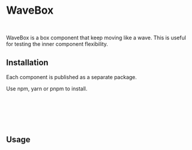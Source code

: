 # WaveBox



<Meta title="Base/WaveBox/Introduction" />
<Canvas of={WaveBoxExample.Default} />

```jsx
<WaveBox />
```

WaveBox is a box component that keep moving like a wave.
This is useful for testing the inner component flexibility.

## Installation

Each component is published as a separate package.

Use npm, yarn or pnpm to install.

```sh
$ npm install @kitsuyui/react-wavebox
```

```sh
$ yarn add @kitsuyui/react-wavebox
```

```sh
$ pnpm add @kitsuyui/react-wavebox
```

## Usage

```jsx
import { WaveBox } from '@kitsuyui/react-wavebox'

<WaveBox
  minHeight={/* minimum height of the wave box */}
  maxHeight={/* maximum height of the wave box */}
  minWidth={/* minimum width of the wave box */}
  maxWidth={/* maximum width of the wave box */}
  heightCycle={/* height cycle of the wave box */}
  widthCycle={/* width cycle of the wave box */}
>
```
